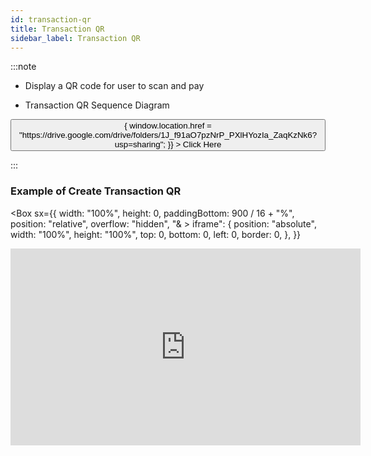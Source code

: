 ```yaml
---
id: transaction-qr
title: Transaction QR
sidebar_label: Transaction QR
---
```



:::note

- Display a QR code for user to scan and pay

- Transaction QR Sequence Diagram

<Flex justifyContent="center">
  <Button
    width="100%"
    sx={{
      ":hover": {
        backgroundColor: "blue",
      },
      backgroundColor: "#528ef7",
      borderRadius: 15,
    }}
    onClick={() => {
      window.location.href =
        "https://drive.google.com/drive/folders/1J_f91aO7pzNrP_PXlHYozIa_ZaqKzNk6?usp=sharing";
    }}
  >
    Click Here
  </Button>
</Flex>

:::

<!-- https://video-to-markdown.netlify.app/  create markdown video -->

### Example of Create Transaction QR

<Box
  sx={{
    width: "100%",
    height: 0,
    paddingBottom: 900 / 16 + "%",
    position: "relative",
    overflow: "hidden",
    "& > iframe": {
      position: "absolute",
      width: "100%",
      height: "100%",
      top: 0,
      bottom: 0,
      left: 0,
      border: 0,
    },
  }}
>
  <iframe
    width="560"
    height="315"
    src="https://www.youtube.com/embed/eD1TjnTzfwM"
    frameBorder="0"
    allowFullScreen
  />
</Box>
<br />

### Step 1 : Create a QR Code

Get the QR Code URL <b>qrCodeUrl</b> from the response endpoint <br />

Example of QR Code URL:
https://dev-rm-api.ap.ngrok.io/payment/unified?code=a669adc3b06fe5cef977cc762f40ce8c

### Step 2 : User Fill Amount / PreFill Amount

If <b>"isPreFillAmount": false</b>, user will be prompted to key-in amount for payment.

<Card width={256}>
  <Image src="https://storage.googleapis.com/rm-portal-assets/img/rm-doc/transaction-qr/1.jpeg" />
</Card>
<br />

If <b>"isPreFillAmount": true</b>, user will be directly prompted for payment.

<Card width={256}>
  <Image src="https://storage.googleapis.com/rm-portal-assets/img/rm-doc/transaction-qr/2.jpeg" />
</Card>

### Step 3 : Insert Pin

<Card width={256}>
  <Image src="https://storage.googleapis.com/rm-portal-assets/img/rm-doc/transaction-qr/3.jpeg" />
</Card>

### Step 4 : User will receive a payment status notification

<Card width={258}>
  <Image src="https://storage.googleapis.com/rm-portal-assets/img/rm-doc/transaction-qr/4.jpeg" />
</Card>

### Step 5 : Redirect to Merchant Page

After payment is complete, the user will be redirected to a URL link set at <b>redirectUrl</b>.

### Step 6 : Payment History

Users can view their transaction history in their own wallet application

### Step 7 : Merchants can view their transaction record in Merchant Portal

After payment is complete, merchants can view their transaction in Merchant Portal.

<Card width={258}>
  <Image src="https://storage.googleapis.com/rm-portal-assets/img/rm-doc/transaction-qr/6.png" />
</Card>

<hr />

**Method :** <span style={{ color: "orange", fontWeight: "bold" }}>POST</span><br/>
URL : `https://open.revenuemonster.my/v3/payment/transaction/qrcode`<br/>
Sandbox URL : `https://sb-open.revenuemonster.my/v3/payment/transaction/qrcode`

:::note
To create **Static/Dynamic** QR code for user scanning merchant's display QR.
:::

### Request Parameters

| Parameter         | Type     | Required | Description                                                                                                                        |                                             Example                                              |
| ----------------- | -------- | -------- | ---------------------------------------------------------------------------------------------------------------------------------- | :----------------------------------------------------------------------------------------------: |
| `amount`          | Uint     | Yes      | Amount of order in cent. Only required when "isPrefillAmount" = true. (min RM 0.10 or amount: 10)                                  |                                               100                                                |
| `currencyType`    | String   | Yes      | Currency notation (currently only support `MYR`)                                                                                   |                                              "MYR"                                               |
| `method`          | []String | No       | [RM currently supported method](../.././payment-method.mdx)                                                                     | ["WECHATPAY_CN","WECHATPAY_MY", <br/> "BOOST_MY","ALIPAY_CN",<br/>"PRESTO_MY" ] |
| `expiry`          | Object   | No       | Object of expiry                                                                                                                   |                                   (Refer to explanation below)                                   |
| `order`           | Object   | Yes      | Object of order                                                                                                                    |                                   (Refer to explanation below)                                   |
| `redirectUrl`     | String   | No       | URL to redirect after payment is made. Default is "".                                                                              |                                "https://www.apple.com/my/iphone/"                                |
| `type`            | String   | Yes      | "STATIC" (for permanent use) or "DYNAMIC" (for one-time use)                                                                       |                                             "STATIC"                                             |
| `storeId`         | String   | Yes      | ID of the store to create QR code                                                                                                  |                                       "10946114768247530"                                        |
| `isPreFillAmount` | Bool     | No       | To indicate QR code has pre-fill amount. Default is false. (i.e. Amount will be shown directly on user's wallet without keying-in) |                                               true                                               |

<br />

<strong>Expiry object (expiry):</strong>

| Parameter   | Type     | Required | Description                                                                               | Example                            |
| ----------- | -------- | -------- | ----------------------------------------------------------------------------------------- | ---------------------------------- |
| `type`      | String   | Yes      | "DYNAMIC" (days from now), "FIX" (specific fixed date) or "PERMANENT" (never expire)      | "PERMANENT"                        |
| `day`       | Uint     | No       | Only required by "DYNAMIC" expiry type. To indicate number of days from now until expiry. | 3                                  |
| `expiredAt` | DateTime | No       | Only required by "FIXED". To indicate specific expiry date.                               | "2020-10-07T17:44:26.679908+08:00" |

<br />
<strong>Order object (order):</strong>

| Parameter        | Type   | Required | Description                     | Example                                 |
| ---------------- | ------ | -------- | ------------------------------- | --------------------------------------- |
| `detail`         | String | Yes      | Order details, max: 600         | "1 x iPhone X; 2 x SAMSUNG S8"          |
| `title`          | String | Yes      | Order title, max: 32            | "Sales"                                 |
| `additionalData` | String | Yes      | Order additional data, max: 128 | "Sales for customer xxx at branch xxx." |

> Example Request

```json
curl --location --request POST "https://sb-open.revenuemonster.my/v3/payment/transaction/qrcode" \
  --header "Content-Type: application/json" \
  --header "Authorization: Bearer eyJhbGciOiJSUzI1NiIsImtpZCI6IjIwMTgtMDMtMTMiLCJ0eXAiOiJKV1QifQ.eyJhdWQiOlsiKiJdLCJleHAiOjE1MjE2MjkyNTYsImlhdCI6MTUyMTYyMjA1NywiaXNzIjoiaHR0cHM6Ly9zYi1vYXV0aC5yZXZlbnVlbW9uc3Rlci5teSIsImp0aSI6IkVod0tFRTlCZFhSb1FXTmpaWE56Vkc5clpXNFF5cmYza3EzTDY4QnoiLCJuYmYiOjE1MjE2MjIwNTcsInN1YiI6IkVoUUtDRTFsY21Ob1lXNTBFSlhWemQzd3JhcVRPUklRQ2dSVmMyVnlFSXlKcUl6dnlNUFZjUSJ9.dJknY9MZHLNrKx1p7gZxS0_oA3uXLWplDU1r1dpwxIbmdB6yw4tQBTXKlWArDfKLlBDn6v22_gT5Px7sdCMj7e5M9eRoJoMnoPnslgYpmJJ5kjqAbKU7dUxKb1OzFLrvmtSK9r-FRLVtMFHioWYpwgSvSPBgZ6lAYkUyDzH7aKadFYtQcBuJR0hlq2CXtP0mzbHOeu2q6giONf3E5-XqS8lLRtuHPAbJ7_YFwo0Oe2zc6h05IOocmx_NvBVPfDBnuygTU063h70Q987MYeGDV_Os4N6N_I4b-GoHprEPtmntB1RJPrFrY28hvvoUfDHXHZVXT1GlrsozrkWV4EjbTw" \
  --header "X-Signature: sha256 pLZz2vnRYHKPUd28gz+f3gIPimH+dHu1xNZqBqlNVQFOdDY1UPpA8S9lIHb4vUhQlEqLS/jJp4zETKA0q4qIlA==" \
  --header "X-Nonce-Str: mpnbwsaizkwaykemxfolmmhvyzvrgnnh" \
  --header "X-Timestamp: 15347569119413" \
  --data "{\"amount\":100,\"currencyType\":\"MYR\",\"expiry\":{\"type\":\"PERMANENT\"},\"isPreFillAmount\":true,\"method\": [\"WECHATPAY\"],\"order\":{\"detail\":\"detail\",\"title\":\"title\"},\"redirectUrl\":\"https://www.baidu.com/\",\"storeId\":\"10946114768247530\",\"type\":\"DYNAMIC\"}"
```

### Response Parameters

| Parameter | Type   | Description                                                                                               | Example                      |
| --------- | ------ | --------------------------------------------------------------------------------------------------------- | ---------------------------- |
| `item`    | Object | Transaction object                                                                                        | (Refer to explanation below) |
| `code`    | String | Successfully call this endpoint. If fail, will return error code object (Refer `Appendix 1: Error Codes`) | "SUCCESS"                    |

<br />

<strong>Transaction object (item):</strong>

| Parameter         | Type     | Description                                                                            | Example                                                                                         |
| ----------------- | -------- | -------------------------------------------------------------------------------------- | ----------------------------------------------------------------------------------------------- |
| `store`           | Object   | Store object                                                                           | (Refer to explanation below)                                                                    |
| `type`            | String   | "DYNAMIC" (days from now), "FIXED" (specific fixed date) or "PERMANENT" (never expire) | "PERMANENT"                                                                                     |
| `isPreFillAmount` | Bool     | To indicate QR code has pre-fill amount                                                | true                                                                                            |
| `currencyType`    | String   | Currency notation                                                                      | "MYR"                                                                                           |
| `amount`          | Uint     | Amount of order in cent. Only required when "isPrefillAmount" = true.                  | 100                                                                                             |
| `platform`        | String   | Currently only support "OPEN_API"                                                      | "OPEN_API"                                                                                      |
| `method`          | []String | [RM currently supported method](../.././payment-method.mdx)                         | ["WECHATPAY_CN","WECHATPAY_MY", <br/> "BOOST_MY","ALIPAY_CN",<br/>"PRESTO_MY"] |
| `expiry`          | Object   | Object of expiry                                                                       | (Refer to explanation above)                                                                    |
| `code`            | String   | Embedded code in QR                                                                    | "c8ff3df0605a5f20cd6476661072eade"                                                              |
| `status`          | String   | "VALID" (always valid for static QR) or "REDEEMED" (only applicable to dynamic QR)     | "VALID"                                                                                         |
| `qrCodeUrl`       | String   | Embedded URL in QR                                                                     | "https://dev-rm-api.ap.ngrok.io/payment/unified?code=c8ff3df0605a5f20cd6476661072eade"          |
| `redirectUrl`     | String   | Redirect URL after QR payment is made                                                  | "https://www.apple.com/my/iphone/"                                                              |
| `order`           | Object   | Order object                                                                           | (Refer to explanation below)                                                                    |
| `createdAt`       | DateTime | Creation date time of transaction                                                      | "2018-03-21T06:41:22Z"                                                                          |
| `updatedAt`       | DateTime | Last update date time of transaction                                                   | "2018-03-21T06:41:22Z"                                                                          |

<br />
<strong>Store object (store):</strong>

| Parameter      | Type              | Description                                     | Example                                             |
| -------------- | ----------------- | ----------------------------------------------- | --------------------------------------------------- |
| `id`           | String            | Store ID                                        | "6170506694335521334"                               |
| `name`         | String            | Store Name                                      | "REVENUE MONSTER"                                   |
| `addressLine1` | String            | Store Address 1                                 | "B-5-30, 5th Floor, Block Bougainvillea,"           |
| `addressLine2` | String            | Store Address 2                                 | "PJU 6A, Lebuhraya SPRINT, 10 Boulevard,"           |
| `postCode`     | String            | Postcode of store                               | "47400"                                             |
| `city`         | String            | City of store                                   | "Petaling Jaya"                                     |
| `state`        | String            | State of store                                  | "Selangor"                                          |
| `country`      | String            | Country of store                                | "Malaysia"                                          |
| `countryCode`  | String            | Country code of store contact number            | "60"                                                |
| `phoneNumber`  | String            | Phone number of store                           | "377334080"                                         |
| `geoLocation`  | Object of [Float] | Geo Location (latitude and longtitude) of store | {"latitude": 3.1349857, "longitude": 101.6136659 } |
| `status`       | String            | Current status of store                         | "ACTIVE"                                            |
| `createdAt`    | DateTime          | Creation date time of store                     | "2018-02-12T08:53:13Z"                              |
| `updatedAt`    | DateTime          | Last update date time of store                  | "2018-02-12T08:53:13Z"                              |

<br />

<strong>Expiry object (expiry):</strong>

| Parameter   | Type     | Description                                                                               | Example                            |
| ----------- | -------- | ----------------------------------------------------------------------------------------- | ---------------------------------- |
| `type`      | String   | "DYNAMIC" (days from now), "FIX" (specific fixed date) or "PERMANENT" (never expire)      | "PERMANENT"                        |
| `day`       | Uint     | Only required by "DYNAMIC" expiry type. To indicate number of days from now until expiry. | 3                                  |
| `expiredAt` | DateTime | Only required by "FIXED". To indicate specific expiry date.                               | "2020-10-07T17:44:26.679908+08:00" |

<br />

<strong>Order object (order):</strong>

| Parameter        | Type   | Description                     | Example                                 |
| ---------------- | ------ | ------------------------------- | --------------------------------------- |
| `details`        | String | Order details, max: 600         | "1 x iPhone X; 2 x SAMSUNG S8"          |
| `title`          | String | Order title, max: 32            | "Sales"                                 |
| `additionalData` | String | Order additional data, max: 128 | "Sales for customer xxx at branch xxx." |

> Example Response

```json
{
  "item": {
    "store": {
      "id": "10946114768247530",
      "name": "One Utama",
      "addressLine1": "ANYTHING",
      "addressLine2": "",
      "postCode": "48484",
      "city": "KUALA LUMPUR",
      "state": "W.P. KUALA LUMPUR",
      "country": "MALAYSIA",
      "countryCode": "60",
      "phoneNumber": "12312341234",
      "geoLocation": {
        "latitude": 0,
        "longitude": 0
      },
      "status": "ACTIVE",
      "createdAt": "2018-06-03T08:53:48Z",
      "updatedAt": "2018-06-03T08:53:48Z"
    },
    "type": "DYNAMIC",
    "isPreFillAmount": true,
    "currencyType": "MYR",
    "amount": 100,
    "platform": "OPEN_API",
    "method": ["WECHATPAY"],
    "expiry": {
      "type": "PERMANENT",
      "day": 0,
      "expiredAt": "2050-12-31T23:59:59Z"
    },
    "code": "237fff27513b29ddd364e595d6c2eaf2",
    "status": "VALID",
    "qrCodeUrl": "https://sb-api.revenuemonster.my/payment/unified?code=237fff27513b29ddd364e595d6c2eaf2",
    "redirectUrl": "https://www.baidu.com/",
    "order": {
      "title": "title",
      "detail": "detail"
    },
    "createdAt": "2018-08-20T09:27:47.68849666Z",
    "updatedAt": "2018-08-20T09:27:47.688496777Z"
  },
  "code": "SUCCESS"
}
```

:::note

If you don't receive any response please ingestion **Query Status By Order ID**

<Button
  width="100%"
  sx={{
      ":hover": {
        backgroundColor: "blue",
      },
      backgroundColor: "#528ef7",
      borderRadius: 15,
    }}
  onClick={() => {
    window.location.href = "./../query-status-by-order-id";
  }}
>
  Query Status By Order ID
</Button>

:::
